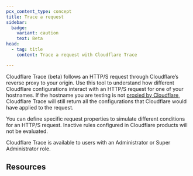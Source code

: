 ```yaml
---
pcx_content_type: concept
title: Trace a request
sidebar:
  badge:
    variant: caution
    text: Beta
head:
  - tag: title
    content: Trace a request with Cloudflare Trace

---
```



<Plan type="all" />

Cloudflare Trace (beta) follows an HTTP/S request through Cloudflare’s reverse proxy to your origin. Use this tool to understand how different Cloudflare configurations interact with an HTTP/S request for one of your hostnames. If the hostname you are testing is not [proxied by Cloudflare](/dns/manage-dns-records/reference/proxied-dns-records/), Cloudflare Trace will still return all the configurations that Cloudflare would have applied to the request.

You can define specific request properties to simulate different conditions for an HTTP/S request. Inactive rules configured in Cloudflare products will not be evaluated.

Cloudflare Trace is available to users with an Administrator or Super Administrator role.

## Resources

<DirectoryListing />
